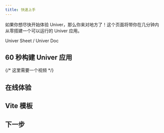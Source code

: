 ```yaml
---
title: 快速上手
---
```


如果你想尽快开始体验 Univer，那么你来对地方了！这个页面将带你在几分钟内从零搭建一个可以运行的 Univer 应用。

Univer Sheet / Univer Doc

## 60 秒构建 Univer 应用

{/* 这里需要一个视频 */}

## 在线体验

## Vite 模板


## 下一步

